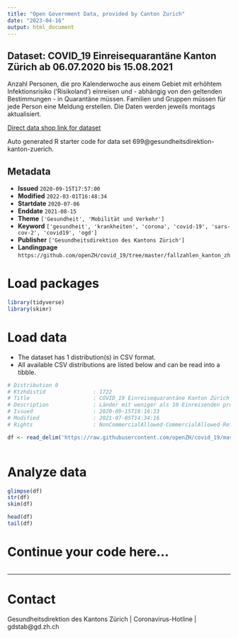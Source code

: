 ```yaml
---
title: "Open Government Data, provided by Canton Zurich"
date: "2023-04-16"
output: html_document
---
```


## Dataset: COVID_19 Einreisequarantäne Kanton Zürich ab 06.07.2020 bis 15.08.2021

Anzahl Personen, die pro Kalenderwoche aus einem Gebiet mit erhöhtem Infektionsrisiko ('Risikoland') einreisen und - abhängig von den geltenden Bestimmungen - in Quarantäne müssen. Familien und Gruppen müssen für jede Person eine Meldung erstellen. Die Daten werden jeweils montags aktualisiert.

[Direct data shop link for dataset](https://www.zh.ch/de/politik-staat/opendata.zhweb-noredirect.zhweb-cache.html#/datasets/699@gesundheitsdirektion-kanton-zuerich)

Auto generated R starter code for data set 699@gesundheitsdirektion-kanton-zuerich.

## Metadata

- **Issued** `2020-09-15T17:57:00`
- **Modified** `2022-03-01T16:48:34`
- **Startdate** `2020-07-06`
- **Enddate** `2021-08-15`
- **Theme** `['Gesundheit', 'Mobilität und Verkehr']`
- **Keyword** `['gesundheit', 'krankheiten', 'corona', 'covid-19', 'sars-cov-2', 'covid19', 'ogd']`
- **Publisher** `['Gesundheitsdirektion des Kantons Zürich']`
- **Landingpage** `https://github.com/openZH/covid_19/tree/master/fallzahlen_kanton_zh`


# Load packages

```r

library(tidyverse)
library(skimr)

```

# Load data

-   The dataset has 1 distribution(s) in CSV format.
-   All available CSV distributions are listed below and can be read into a tibble.

```r

# Distribution 0
# Ktzhdistid               : 1722
# Title                    : COVID_19 Einreisequarantäne Kanton Zürich - Einreisen aus Risikoländern nach Kalenderwoche
# Description              : Länder mit weniger als 10 Einreisenden pro Kalenderwoche (KW) werden in der Kategorie 'andere' zusammengefasst. In den KW 52, 53 und 1/2021 ist teils alleine die Kategorie 'andere' vorhanden, in der die Einreisenden aus *allen* Ländern insgesamt zusammengefasst sind. Grund: Vom 22.12.2020 bis zum 05.01.2021 konnten die Einreisenden das Land nicht eingeben, aus dem sie einreisten.
# Issued                   : 2020-09-15T18:16:33
# Modified                 : 2021-07-05T14:34:16
# Rights                   : NonCommercialAllowed-CommercialAllowed-ReferenceRequired

df <- read_delim('https://raw.githubusercontent.com/openZH/covid_19/master/fallzahlen_kanton_zh/COVID19_Einreisequarantaene_pro_KW.csv')



```

# Analyze data

```r

glimpse(df)
str(df)
skim(df)

head(df)
tail(df)

```

# Continue your code here...

```r

```

------------------------------------------------------------------------

# Contact

Gesundheitsdirektion des Kantons Zürich | Coronavirus-Hotline | gdstab@gd.zh.ch
